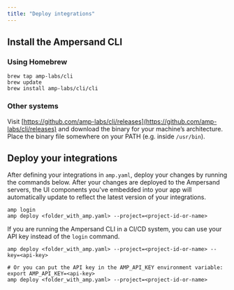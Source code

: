 ```yaml
---
title: "Deploy integrations"
---
```


## Install the Ampersand CLI

### Using Homebrew

```brew
brew tap amp-labs/cli
brew update
brew install amp-labs/cli/cli
```

### Other systems

Visit [https://github.com/amp-labs/cli/releases](https://github.com/amp-labs/cli/releases) and download the binary for your machine’s architecture. Place the binary file somewhere on your PATH (e.g. inside `/usr/bin`).

## Deploy your integrations

After defining your integrations in `amp.yaml`, deploy your changes by running the commands below. After your changes are deployed to the Ampersand servers, the UI components you've embedded into your app will automatically update to reflect the latest version of your integrations.



```Text Text
amp login
amp deploy <folder_with_amp.yaml> --project=<project-id-or-name>
```

If you are running the Ampersand CLI in a CI/CD system, you can use your API key instead of the `login` command.



```Text Text
amp deploy <folder_with_amp.yaml> --project=<project-id-or-name> --key=<api-key>

# Or you can put the API key in the AMP_API_KEY environment variable:
export AMP_API_KEY=<api-key>
amp deploy <folder_with_amp.yaml> --project=<project-id-or-name>
```